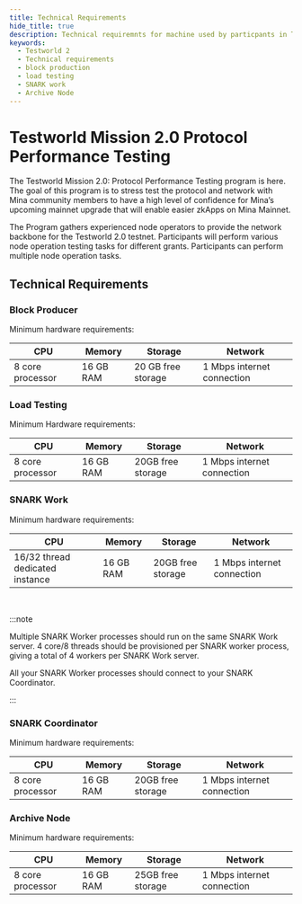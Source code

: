 ```yaml
---
title: Technical Requirements
hide_title: true
description: Technical requiremnts for machine used by particpants in Testworld 2.0
keywords:
  - Testworld 2
  - Technical requirements
  - block production
  - load testing
  - SNARK work
  - Archive Node
---
```


# Testworld Mission 2.0 Protocol Performance Testing
The Testworld Mission 2.0: Protocol Performance Testing program is here. The goal of this program is to stress test the protocol and network with Mina community members to have a high level of confidence for Mina’s upcoming mainnet upgrade that will enable easier zkApps on Mina Mainnet.

The Program gathers experienced node operators to provide the network backbone for the Testworld 2.0 testnet. Participants will perform various node operation testing tasks for different grants. Participants can perform multiple node operation tasks.

## Technical Requirements

### Block Producer
Minimum hardware requirements:

| CPU               | Memory      | Storage           | Network                    |
| ----------------- |------------ |------------------ |--------------------------- |
| 8 core processor  | 16 GB RAM   | 20 GB free storage | 1 Mbps internet connection | 

### Load Testing 
Minimum Hardware requirements:

| CPU               | Memory      | Storage           | Network                    |
| ----------------- |------------ |------------------ |--------------------------- |
| 8 core processor  | 16 GB RAM   | 20GB free storage | 1 Mbps internet connection | 

### SNARK Work
Minimum hardware requirements:

| CPU               | Memory      | Storage           | Network                    |
| ----------------- |------------ |------------------ |--------------------------- |
| 16/32 thread dedicated instance  | 16 GB RAM   | 20GB free storage | 1 Mbps internet connection | 

<br />

:::note

Multiple SNARK Worker processes should run on the same SNARK Work server. 4 core/8 threads should be provisioned per SNARK worker process, giving a total of 4 workers per SNARK Work server.

All your SNARK Worker processes should connect to your SNARK Coordinator.

:::

### SNARK Coordinator
Minimum hardware requirements:

| CPU               | Memory      | Storage           | Network                    |
| ----------------- |------------ |------------------ |--------------------------- |
| 8 core processor  | 16 GB RAM   | 20GB free storage | 1 Mbps internet connection | 

### Archive Node
Minimum hardware requirements:

| CPU               | Memory      | Storage           | Network                    |
| ----------------- |------------ |------------------ |--------------------------- |
| 8 core processor  | 16 GB RAM   | 25GB free storage | 1 Mbps internet connection | 


